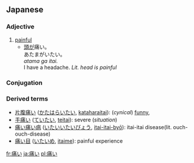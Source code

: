 ==Japanese==
{{ja-kanjitab|痛}} 
===Adjective===
{{ja-adj|kk|decl=i|hira=いたい|rom=itai}}

# [[painful]]
#*[[頭]]が痛い。<br>あたまがいたい。<br>''atama ga itai.''<br>I have a headache. ''Lit. head is painful''

===Conjugation===
{{ja-i|痛|いた|ita}}

===Derived terms===
*[[片腹痛い]] ([[かたはらいたい]], [[kataharaitai]]): (''cynical'') [[funny]], 
*[[手痛い]] ([[ていたい]], [[teitai]]): severe (''situation'')
*[[痛い痛い病]] ([[いたいいたいびょう]], [[itai-itai-byō]]): itai-itai disease(lit. ouch-ouch-disease)
*[[痛い目]] ([[いたいめ]], [[itaime]]): painful experience

[[fr:痛い]]
[[ja:痛い]]
[[pl:痛い]]